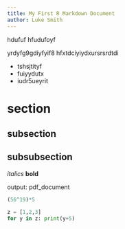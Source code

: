 ```yaml
---
title: My First R Markdown Document
author: Luke Smith
---
```


\tableofcontents

hdufuf hfudufoyf

yrdyfg9gdiyfyif8
hfxtdciyiydxursrsrdtdi

* tshsjtityf
* fuiyydutx
* iudr5ueyrit

# section

## subsection

## subsubsection

*italics* **bold**

output: pdf_document

```r
(56^19)*5
```

```python
z = [1,2,3]
for y in z: print(y+5)
```

